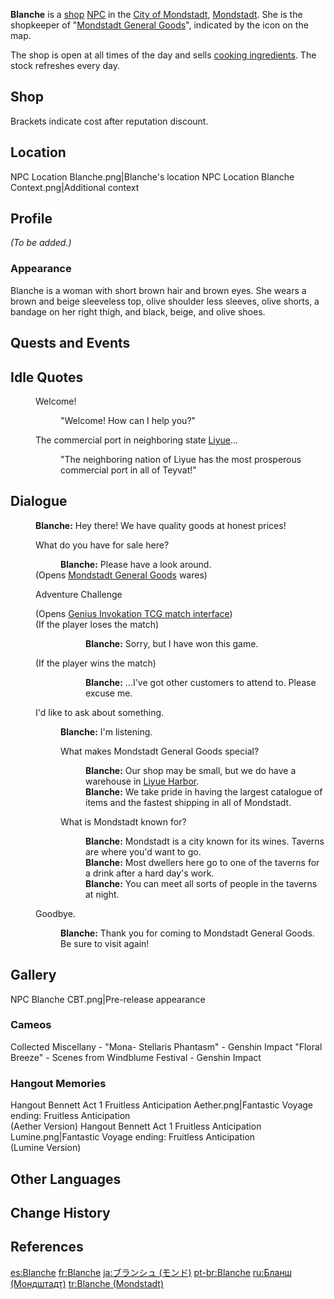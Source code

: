 {{Meta
<!-- REMOVE THIS TEMPLATE AFTER ADDING MISSING INFO -->
|missing_NPC_profile  = yes
}}
{{Character Infobox
|name             = Blanche
|type             = Open-World NPC
|image            = NPC Blanche.png
|region           = Mondstadt
|location         = Mondstadt
|affiliation      = Mondstadt General Goods
|title            = Shopkeeper, Mondstadt General Goods
|voiceEN          = [[imdb:nm7116087|Christie Cate]]<ref name="Christie Cate">Image: [[:File:Email Christie Cate NPC Confirmation.png|EN VA Self Announcement]]</ref>
}}
'''Blanche''' is a [[shop]] [[NPC]] in the [[City of Mondstadt]], [[Mondstadt]]. She is the shopkeeper of "[[Mondstadt General Goods]]", indicated by the {{DIcon|GeneralGoods}} icon on the map.

The shop is open at all times of the day and sells [[Cooking Ingredient|cooking ingredients]]. The stock refreshes every day.

==Shop==
{{Shop/Header|note=Refreshes|total=1|vendor=Blanche (Mondstadt)}}
{{Shop|Salt|60|100|discount=50|note=Daily|total=1}}
{{Shop|Pepper|80|100|discount=70|note=Daily|total=1}}
{{Shop|Onion|80|100|discount=70|note=Daily|total=1}}
{{Shop|Milk|100|100|discount=90|note=Daily|total=1}}
{{Shop|Tomato|120|100|discount=105|note=Daily|total=1}}
{{Shop|Cabbage|120|100|discount=105|note=Daily|total=1}}
{{Shop|Potato|120|100|discount=105|note=Daily|total=1}}
{{Shop|Wheat|100|100|discount=90|note=Daily|total=1}}
{{Shop/Footer|note=&#32;|total=78,000<br>(68,500)}}
Brackets indicate cost after reputation discount.

==Location==
<gallery>
NPC Location Blanche.png|Blanche's location
NPC Location Blanche Context.png|Additional context
</gallery>

==Profile==
<!--detailed story/lore information goes here-->
''(To be added.)''

===Appearance===
Blanche is a woman with short brown hair and brown eyes. She wears a brown and beige sleeveless top, olive shoulder less sleeves, olive shorts, a bandage on her right thigh, and black, beige, and olive shoes.

==Quests and Events==
{{Quests and Events}}

==Idle Quotes==
{{Dialogue Start}}
: {{DIcon|Idle}} Welcome!
:: {{A|VO Blanche 01.ogg}} "Welcome! How can I help you?"
: {{DIcon|Idle}} The commercial port in neighboring state [[Liyue]]...
:: {{A|VO Blanche 02.ogg}} "The neighboring nation of Liyue has the most prosperous commercial port in all of Teyvat!"
{{Dialogue End}}

==Dialogue==
{{Dialogue Start}}
:'''Blanche:''' Hey there! We have quality goods at honest prices!
:{{DIcon|GeneralGoods}} What do you have for sale here?
::'''Blanche:''' Please have a look around.
:;(Opens [[Mondstadt General Goods]] wares)
:{{DIcon|TCG}} Adventure Challenge
:;(Opens [[Genius Invokation TCG/Stage/Blanche (Mondstadt)/A Legend of Ice and Fire|Genius Invokation TCG match interface]])
:;(If the player loses the match)
:::'''Blanche:''' Sorry, but I have won this game.
:;(If the player wins the match)
:::'''Blanche:''' ...I've got other customers to attend to. Please excuse me.
:{{DIcon}} I'd like to ask about something.
::'''Blanche:''' I'm listening.
::{{DIcon}} What makes Mondstadt General Goods special?
:::'''Blanche:''' Our shop may be small, but we do have a warehouse in [[Liyue Harbor]].
:::'''Blanche:''' We take pride in having the largest catalogue of items and the fastest shipping in all of Mondstadt.
::{{DIcon}} What is Mondstadt known for?
:::'''Blanche:''' Mondstadt is a city known for its wines. Taverns are where you'd want to go.
:::'''Blanche:''' Most dwellers here go to one of the taverns for a drink after a hard day's work.
:::'''Blanche:''' You can meet all sorts of people in the taverns at night.
:{{DIcon}} Goodbye.
::'''Blanche:''' Thank you for coming to Mondstadt General Goods. Be sure to visit again!
{{Dialogue End}}

==Gallery==
<gallery>
NPC Blanche CBT.png|Pre-release appearance
</gallery>

===Cameos===
<gallery>
Collected Miscellany - "Mona- Stellaris Phantasm" - Genshin Impact
"Floral Breeze" - Scenes from Windblume Festival - Genshin Impact
</gallery>

===Hangout Memories===
<gallery>
Hangout Bennett Act 1 Fruitless Anticipation Aether.png|Fantastic Voyage ending: Fruitless Anticipation<br>(Aether Version)
Hangout Bennett Act 1 Fruitless Anticipation Lumine.png|Fantastic Voyage ending: Fruitless Anticipation<br>(Lumine Version)
</gallery>

==Other Languages==
{{Other Languages
|default_hidden = 1
|en      = Blanche
|zhs     = 布兰琪
|zhs_rm  = Bùlánqí
|zht     = 布蘭琪
|zht_rm  = Bùlánqí
|ja      = ブランシュ
|ja_rm   = Buranshu
|ko      = 블랑키
|es      = Blanche
|fr      = Blanche
|ru      = Бланш
|th      = Blanche
|vi      = Blanche
|de      = Blanche
|id      = Blanche
|pt      = Blanche
|tr      = Blanche
|it      = Blanche
}}

==Change History==
{{Change History|1.0}}

==References==
{{Reflist}}

[[es:Blanche]]
[[fr:Blanche]]
[[ja:ブランシュ (モンド)]]
[[pt-br:Blanche]]
[[ru:Бланш (Мондштадт)]]
[[tr:Blanche (Mondstadt)]]